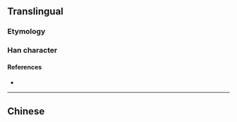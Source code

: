 {{also|爺}}
{{character info/new}}
==Translingual==

===Etymology===
{{Han simp|爺|f=耶|t=卩}}

===Han character===
{{Han char|rn=88|rad=父|as=02|sn=6|four=|canj=CKSL|ids=⿱[[父]][[ㄗ]]}}

====References====
* {{Han ref|kx=0690.011|hdz=32039.020|uh=7237|ud=29239}}

----

==Chinese==
{{zh-see|爺}}